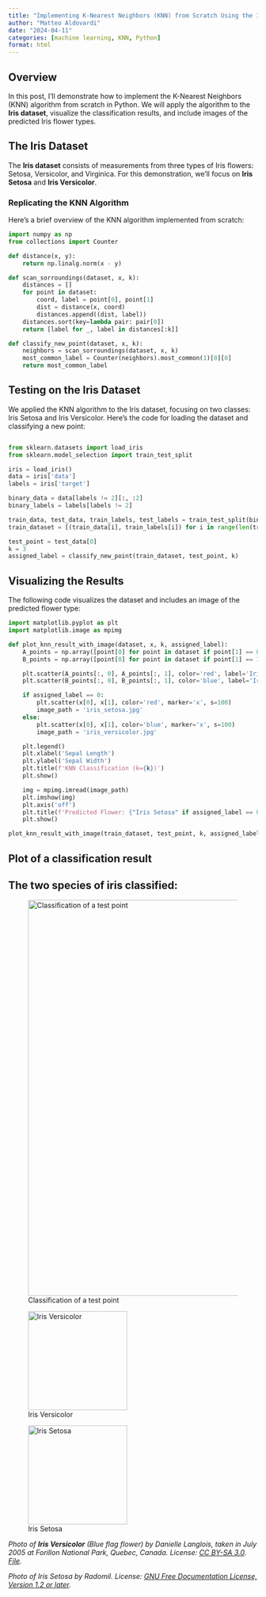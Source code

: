 ```yaml
---
title: "Implementing K-Nearest Neighbors (KNN) from Scratch Using the Iris Dataset"
author: "Matteo Aldovardi"
date: "2024-04-11"
categories: [machine learning, KNN, Python]
format: html
---
```


## Overview

In this post, I'll demonstrate how to implement the K-Nearest Neighbors (KNN) algorithm from scratch in Python. We will apply the algorithm to the **Iris dataset**, visualize the classification results, and include images of the predicted Iris flower types.

## The Iris Dataset

The **Iris dataset** consists of measurements from three types of Iris flowers: Setosa, Versicolor, and Virginica. For this demonstration, we’ll focus on **Iris Setosa** and **Iris Versicolor**.

### Replicating the KNN Algorithm

Here's a brief overview of the KNN algorithm implemented from scratch:

```python
import numpy as np
from collections import Counter

def distance(x, y):
    return np.linalg.norm(x - y)

def scan_sorroundings(dataset, x, k):
    distances = []
    for point in dataset:
        coord, label = point[0], point[1]
        dist = distance(x, coord)
        distances.append((dist, label))
    distances.sort(key=lambda pair: pair[0])
    return [label for _, label in distances[:k]]

def classify_new_point(dataset, x, k):
    neighbors = scan_sorroundings(dataset, x, k)
    most_common_label = Counter(neighbors).most_common(1)[0][0]
    return most_common_label
```

## Testing on the Iris Dataset

We applied the KNN algorithm to the Iris dataset, focusing on two classes: Iris Setosa and Iris Versicolor. Here’s the code for loading the dataset and classifying a new point:

```python 

from sklearn.datasets import load_iris
from sklearn.model_selection import train_test_split

iris = load_iris()
data = iris['data']
labels = iris['target']

binary_data = data[labels != 2][:, :2]
binary_labels = labels[labels != 2]

train_data, test_data, train_labels, test_labels = train_test_split(binary_data, binary_labels, test_size=0.2, random_state=42)
train_dataset = [(train_data[i], train_labels[i]) for i in range(len(train_data))]

test_point = test_data[0]
k = 3
assigned_label = classify_new_point(train_dataset, test_point, k)

```

## Visualizing the Results

The following code visualizes the dataset and includes an image of the predicted flower type:

```python
import matplotlib.pyplot as plt
import matplotlib.image as mpimg

def plot_knn_result_with_image(dataset, x, k, assigned_label):
    A_points = np.array([point[0] for point in dataset if point[1] == 0])
    B_points = np.array([point[0] for point in dataset if point[1] == 1])

    plt.scatter(A_points[:, 0], A_points[:, 1], color='red', label='Iris Setosa')
    plt.scatter(B_points[:, 0], B_points[:, 1], color='blue', label='Iris Versicolor')

    if assigned_label == 0:
        plt.scatter(x[0], x[1], color='red', marker='x', s=100)
        image_path = 'iris_setosa.jpg'
    else:
        plt.scatter(x[0], x[1], color='blue', marker='x', s=100)
        image_path = 'iris_versicolor.jpg'

    plt.legend()
    plt.xlabel('Sepal Length')
    plt.ylabel('Sepal Width')
    plt.title(f'KNN Classification (k={k})')
    plt.show()

    img = mpimg.imread(image_path)
    plt.imshow(img)
    plt.axis('off')
    plt.title(f'Predicted Flower: {"Iris Setosa" if assigned_label == 0 else "Iris Versicolor"}')
    plt.show()

plot_knn_result_with_image(train_dataset, test_point, k, assigned_label)

```

## Plot of a classification result 




## The two species of iris classified:
![Classification of a test point](../images/blog/post_11-09-24/results.jpg){#fig-setosa width=800}

::: {#post-images layout-ncol=2}

![Iris Versicolor](https://upload.wikimedia.org/wikipedia/commons/4/41/Iris_versicolor_3.jpg){#fig-versicolor width=200}

![Iris Setosa](../images/blog/post_11-09-24/Iris_setosa.jpg){#fig-setosa width=200}

*Photo of **Iris Versicolor** (Blue flag flower) by Danielle Langlois, taken in July 2005 at Forillon National Park, Quebec, Canada. License: [CC BY-SA 3.0](https://creativecommons.org/licenses/by-sa/3.0/). [File](https://commons.wikimedia.org/wiki/File:Iris_versicolor_3.jpg).*

*Photo of Iris Setosa by Radomil. License: [GNU Free Documentation License, Version 1.2 or later](https://commons.wikimedia.org/wiki/File:Kosaciec_szczecinkowaty_Iris_setosa.jpg).*

:::

